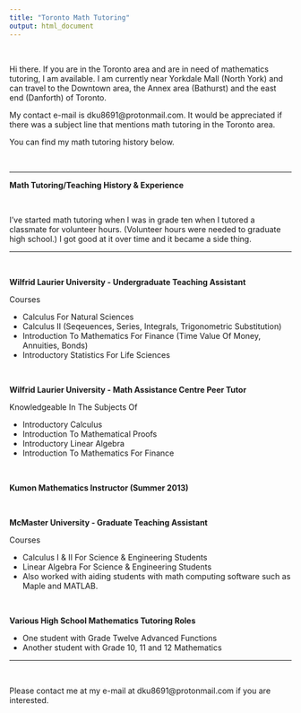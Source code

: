 ```yaml
---
title: "Toronto Math Tutoring"
output: html_document
---
```


&nbsp;

Hi there. If you are in the Toronto area and are in need of mathematics tutoring, I am available. I am currently near Yorkdale Mall (North York) and can travel to the Downtown area, the Annex area (Bathurst) and the east end (Danforth) of Toronto. 

My contact e-mail is dku8691@protonmail.com. It would be appreciated if there was a subject line that mentions math tutoring in the Toronto area. 

You can find my math tutoring history below.

&nbsp;

---

**Math Tutoring/Teaching History & Experience**

&nbsp;

I've started math tutoring when I was in grade ten when I tutored a classmate for volunteer hours. (Volunteer hours were needed to graduate high school.) I got good at it over time and it became a side thing.

---

&nbsp;

**Wilfrid Laurier University - Undergraduate Teaching Assistant**

Courses

* Calculus For Natural Sciences
* Calculus II (Seqeuences, Series, Integrals, Trigonometric Substitution)
* Introduction To Mathematics For Finance (Time Value Of Money, Annuities, Bonds)
* Introductory Statistics For Life Sciences

&nbsp;

**Wilfrid Laurier University - Math Assistance Centre Peer Tutor**

Knowledgeable In The Subjects Of

* Introductory Calculus
* Introduction To Mathematical Proofs
* Introductory Linear Algebra
* Introduction To Mathematics For Finance

&nbsp;

**Kumon Mathematics Instructor (Summer 2013)**

&nbsp;

**McMaster University - Graduate Teaching Assistant**

Courses

* Calculus I & II For Science & Engineering Students
* Linear Algebra For Science & Engineering Students
* Also worked with aiding students with math computing software such as Maple and MATLAB.

&nbsp;

**Various High School Mathematics Tutoring Roles**

- One student with Grade Twelve Advanced Functions
- Another student with Grade 10, 11 and 12 Mathematics


---

&nbsp;

Please contact me at my e-mail at dku8691@protonmail.com if you are interested.